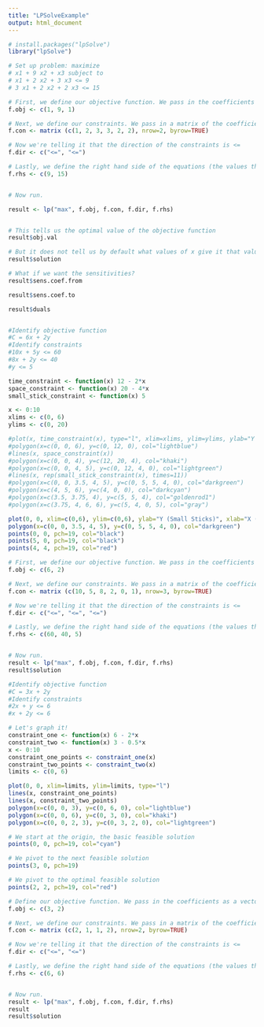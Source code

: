 ```yaml
---
title: "LPSolveExample"
output: html_document
---
```


```r
# install.packages("lpSolve")
library("lpSolve")
```
  
  
```r
# Set up problem: maximize
# x1 + 9 x2 + x3 subject to
# x1 + 2 x2 + 3 x3 <= 9
# 3 x1 + 2 x2 + 2 x3 <= 15

# First, we define our objective function. We pass in the coefficients as a vector to f.obj
f.obj <- c(1, 9, 1)

# Next, we define our constraints. We pass in a matrix of the coefficients to f.con
f.con <- matrix (c(1, 2, 3, 3, 2, 2), nrow=2, byrow=TRUE)

# Now we're telling it that the direction of the constraints is <=
f.dir <- c("<=", "<=")

# Lastly, we define the right hand side of the equations (the values that the constraints are tied to)
f.rhs <- c(9, 15)


# Now run.

result <- lp("max", f.obj, f.con, f.dir, f.rhs)


# This tells us the optimal value of the objective function
result$obj.val

# But it does not tell us by default what values of x give it that value! 
result$solution

# What if we want the sensitivities? 
result$sens.coef.from

result$sens.coef.to

result$duals



```

```r
#Identify objective function
#C = 6x + 2y
#Identify constraints
#10x + 5y <= 60 
#8x + 2y <= 40
#y <= 5

time_constraint <- function(x) 12 - 2*x
space_constraint <- function(x) 20 - 4*x
small_stick_constraint <- function(x) 5

x <- 0:10
xlims <- c(0, 6)
ylims <- c(0, 20)

#plot(x, time_constraint(x), type="l", xlim=xlims, ylim=ylims, ylab="Y (Small Sticks)", xlab="X (Big Sticks)")
#polygon(x=c(0, 0, 6), y=c(0, 12, 0), col="lightblue")
#lines(x, space_constraint(x))
#polygon(x=c(0, 0, 4), y=c(12, 20, 4), col="khaki")
#polygon(x=c(0, 0, 4, 5), y=c(0, 12, 4, 0), col="lightgreen")
#lines(x, rep(small_stick_constraint(x), times=11))
#polygon(x=c(0, 0, 3.5, 4, 5), y=c(0, 5, 5, 4, 0), col="darkgreen")
#polygon(x=c(4, 5, 6), y=c(4, 0, 0), col="darkcyan")
#polygon(x=c(3.5, 3.75, 4), y=c(5, 5, 4), col="goldenrod1")
#polygon(x=c(3.75, 4, 6, 6), y=c(5, 4, 0, 5), col="gray")

plot(0, 0, xlim=c(0,6), ylim=c(0,6), ylab="Y (Small Sticks)", xlab="X (Big Sticks)")
polygon(x=c(0, 0, 3.5, 4, 5), y=c(0, 5, 5, 4, 0), col="darkgreen")
points(0, 0, pch=19, col="black")
points(5, 0, pch=19, col="black")
points(4, 4, pch=19, col="red")

# First, we define our objective function. We pass in the coefficients as a vector to f.obj
f.obj <- c(6, 2)

# Next, we define our constraints. We pass in a matrix of the coefficients to f.con
f.con <- matrix (c(10, 5, 8, 2, 0, 1), nrow=3, byrow=TRUE)

# Now we're telling it that the direction of the constraints is <=
f.dir <- c("<=", "<=", "<=")

# Lastly, we define the right hand side of the equations (the values that the constraints are tied to)
f.rhs <- c(60, 40, 5)


# Now run.
result <- lp("max", f.obj, f.con, f.dir, f.rhs)
result$solution
```

```r
#Identify objective function
#C = 3x + 2y
#Identify constraints
#2x + y <= 6
#x + 2y <= 6

# Let's graph it! 
constraint_one <- function(x) 6 - 2*x
constraint_two <- function(x) 3 - 0.5*x
x <- 0:10
constraint_one_points <- constraint_one(x)
constraint_two_points <- constraint_two(x)
limits <- c(0, 6)

plot(0, 0, xlim=limits, ylim=limits, type="l")
lines(x, constraint_one_points)
lines(x, constraint_two_points)
polygon(x=c(0, 0, 3), y=c(0, 6, 0), col="lightblue")
polygon(x=c(0, 0, 6), y=c(0, 3, 0), col="khaki")
polygon(x=c(0, 0, 2, 3), y=c(0, 3, 2, 0), col="lightgreen")

# We start at the origin, the basic feasible solution
points(0, 0, pch=19, col="cyan")

# We pivot to the next feasible solution
points(3, 0, pch=19)

# We pivot to the optimal feasible solution
points(2, 2, pch=19, col="red")

# Define our objective function. We pass in the coefficients as a vector to f.obj
f.obj <- c(3, 2)

# Next, we define our constraints. We pass in a matrix of the coefficients to f.con
f.con <- matrix (c(2, 1, 1, 2), nrow=2, byrow=TRUE)

# Now we're telling it that the direction of the constraints is <=
f.dir <- c("<=", "<=")

# Lastly, we define the right hand side of the equations (the values that the constraints are tied to)
f.rhs <- c(6, 6)


# Now run.
result <- lp("max", f.obj, f.con, f.dir, f.rhs)
result
result$solution

```


